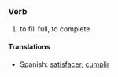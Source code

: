 =={{en}}==
===Verb===
# to fill full, to complete

====Translations====
*Spanish: [[satisfacer]], [[cumplir]]